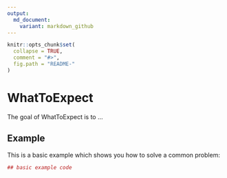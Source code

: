 ```yaml
---
output:
  md_document:
    variant: markdown_github
---
```


<!-- README.md is generated from README.Rmd. Please edit that file -->

```r
knitr::opts_chunk$set(
  collapse = TRUE,
  comment = "#>",
  fig.path = "README-"
)
```

# WhatToExpect

The goal of WhatToExpect is to ...

## Example

This is a basic example which shows you how to solve a common problem:

```r
## basic example code
```
